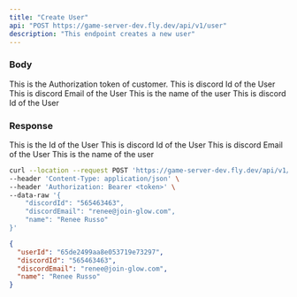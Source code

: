 ```yaml
---
title: "Create User"
api: "POST https://game-server-dev.fly.dev/api/v1/user"
description: "This endpoint creates a new user"
---
```


### Body
<ParamField header="Authorization" type="string" required>
  This is the Authorization token of customer.
</ParamField>
<ParamField body="discordId" type="string" required>
  This is discord Id of the User
</ParamField>
<ParamField body="discordEmail" type="string" required>
  This is discord Email of the User
</ParamField>
<ParamField body="name" type="string" required>
  This is the name of the user
</ParamField>
<ParamField body="customerId" type="string">
  This is discord Id of the User
</ParamField>

### Response

<ResponseField name="userId" type="string" required>
  This is the Id of the User
</ResponseField>

<ResponseField name="discordId" type="string" required>
  This is discord Id of the User
</ResponseField>

<ResponseField name="discordEmail" type="string" required>
  This is discord Email of the User
</ResponseField>

<ResponseField name="name" type="string" required>
  This is the name of the user
</ResponseField>

<RequestExample>

```bash Example Request
curl --location --request POST 'https://game-server-dev.fly.dev/api/v1/user' \
--header 'Content-Type: application/json' \
--header 'Authorization: Bearer <token>' \
--data-raw '{
    "discordId": "565463463",
    "discordEmail": "renee@join-glow.com",
    "name": "Renee Russo"
}'
```

</RequestExample>

<ResponseExample>

```json Response
{
  "userId": "65de2499aa8e053719e73297",
  "discordId": "565463463",
  "discordEmail": "renee@join-glow.com",
  "name": "Renee Russo"
}
```

</ResponseExample>
